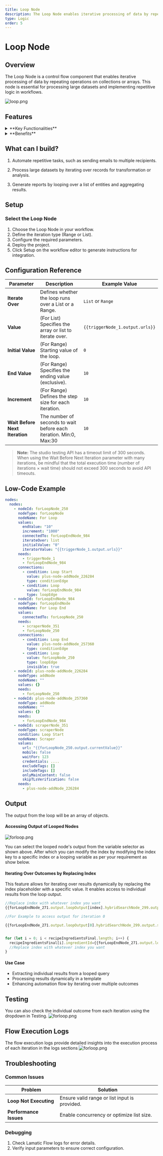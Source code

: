 ```yaml
---
title: Loop Node
description: The Loop Node enables iterative processing of data by repeating operations on collections or arrays of data.
type: Logic
order: 5
---
```


# Loop Node

<NodeOverview slug="loop-node" type="logic" />

## Overview

The Loop Node is a control flow component that enables iterative processing of data by repeating operations on collections or arrays. This node is essential for processing large datasets and implementing repetitive logic in workflows.

![loop.png](../img/loop-node/loop.webp)

<NodeTypeInfo 
  batchTrigger={false}
  eventTrigger={false}
  action={true}
  description="This node is an **Action** node that performs iterative processing on collections of data by repeating operations."
/>


## Features

<details>
  <summary>**Key Functionalities**</summary>
  1. **Range-based Iteration:** Define a start and end value to create a numerical loop. 
  2. **List-based Iteration:** Iterate over an array of objects for flexible iterative processing. 
  3. **Dynamic Variable Support:** Use dynamic variables for adaptable looping.
</details>

<details>
  <summary>**Benefits**</summary>
  1. **Automation:** Reduces manual effort by handling repetitive operations.

2. **Scalability:** Supports iterative processing for handling multiple inputs efficiently.

3. **Flexibility:** Works with both numerical ranges and structured data arrays.

</details>

## What can I build?

1. Automate repetitive tasks, such as sending emails to multiple recipients.

1. Process large datasets by iterating over records for transformation or analysis.

1. Generate reports by looping over a list of entities and aggregating results.

## Setup

### Select the Loop Node

1. Choose the Loop Node in your workflow.
1. Define the iteration type (Range or List).
1. Configure the required parameters.
1. Deploy the project.
1. Click Setup on the workflow editor to generate instructions for integration.

## Configuration Reference

| **Parameter**                  | **Description**                                                    | **Example Value**               |
| ------------------------------ | ------------------------------------------------------------------ | ------------------------------- |
| **Iterate Over**               | Defines whether the loop runs over a List or a Range.              | `List` or `Range`               |
| **Value**                      | (For List) Specifies the array or list to iterate over.            | `{{triggerNode_1.output.urls}}` |
| **Initial Value**              | (For Range) Starting value of the loop.                            | `0`                             |
| **End Value**                  | (For Range) Specifies the ending value (exclusive).                | `10`                            |
| **Increment**                  | (For Range) Defines the step size for each iteration.              | `10`                            |
| **Wait Before Next Iteration** | The number of seconds to wait before each iteration. Min:0, Max:30 | `10`                            |

> **Note:** The studio testing API has a timeout limit of 300 seconds. When using the Wait Before Next Iteration parameter with many iterations, be mindful that the total execution time (number of iterations × wait time) should not exceed 300 seconds to avoid API timeouts.

## Low-Code Example

```yaml
nodes:
  nodes:
    - nodeId: forLoopNode_250
      nodeType: forLoopNode
      nodeName: For Loop
      values:
        endValue: "10"
        increment: "1000"
        connectedTo: forLoopEndNode_984
        iterateOver: list
        initialValue: "0"
        iteratorValue: "{{triggerNode_1.output.urls}}"
      needs:
        - triggerNode_1
        - forLoopEndNode_984
      connections:
        - condition: Loop Start
          value: plus-node-addNode_226284
          type: conditionEdge
        - condition: Loop
          value: forLoopEndNode_984
          type: loopEdge
    - nodeId: forLoopEndNode_984
      nodeType: forLoopEndNode
      nodeName: For Loop End
      values:
        connectedTo: forLoopNode_250
      needs:
        - scraperNode_351
        - forLoopNode_250
      connections:
        - condition: Loop End
          value: plus-node-addNode_257360
          type: conditionEdge
        - condition: Loop
          value: forLoopNode_250
          type: loopEdge
          invisible: true
    - nodeId: plus-node-addNode_226284
      nodeType: addNode
      nodeName: ""
      values: {}
      needs:
        - forLoopNode_250
    - nodeId: plus-node-addNode_257360
      nodeType: addNode
      nodeName: ""
      values: {}
      needs:
        - forLoopEndNode_984
    - nodeId: scraperNode_351
      nodeType: scraperNode
      condition: Loop Start
      nodeName: Scraper
      values:
        url: "{{forLoopNode_250.output.currentValue}}"
        mobile: false
        waitFor: 123
        credentials: ....
        excludeTags: []
        includeTags: []
        onlyMainContent: false
        skipTLsVerification: false
      needs:
        - plus-node-addNode_226284
```

## Output

The output from the loop will be an array of objects.

#### Accessing Output of Looped Nodes

![forloop.png](../img/loop-node/loop-select.png)

You can select the looped node's output from the variable selector as shown above. After which you can modify the index by modifying the index key to a specific index or a looping variable as per your requirement as show below.

#### Iterating Over Outcomes by Replacing Index

This feature allows for iterating over results dynamically by replacing the index placeholder with a specific value. It enables access to individual results from the loop output.

```js
//Replace index with whatever index you want
{{forLoopEndNode_271.output.loopOutput[index].hybridSearchNode_299.output.searchResults}}

//For Example to access output for iteration 0

{{forLoopEndNode_271.output.loopOutput[0].hybridSearchNode_299.output.searchResults}}


for (let i = 0; i < recipeIngredientsFinal.length; i++) {
  recipeIngredientsFinal[i].ingredientId={{forLoopEndNode_271.output.loopOutput[i].hybridSearchNode_299.output.searchResults[0].ingredientId}}
  //Replace index with whatever index you want
}
```

#### Use Case

- Extracting individual results from a looped query
- Processing results dynamically in a template
- Enhancing automation flow by iterating over multiple outcomes

## Testing

You can also check the individual outcome from each iteration using the dropdown in Testing.
![forloop.png](../img/loop-node/loop-test.png)

## Flow Execution Logs

The flow execution logs provide detailed insights into the execution process of each iteration in the logs sections
![forloop.png](../img/loop-node/loop-log.png)

## Troubleshooting

### Common Issues

| **Problem**            | **Solution**                                  |
| ---------------------- | --------------------------------------------- |
| **Loop Not Executing** | Ensure valid range or list input is provided. |
| **Performance Issues** | Enable concurrency or optimize list size.     |

### Debugging

1. Check Lamatic Flow logs for error details.
1. Verify input parameters to ensure correct configuration.
